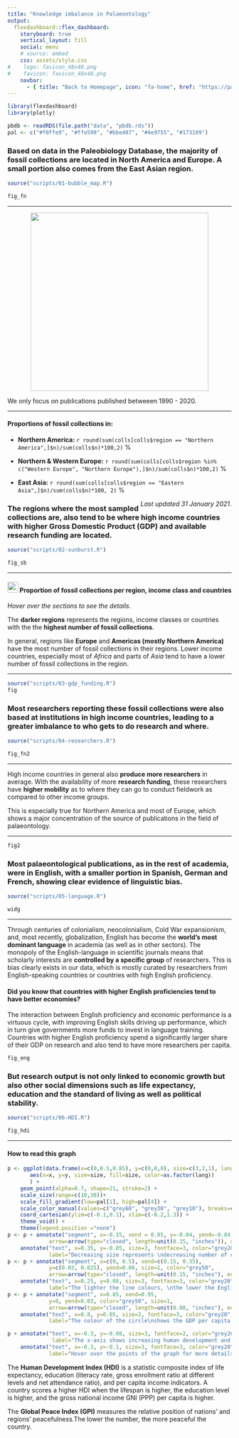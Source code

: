 ---
title: "Knowledge imbalance in Palaeontology"
output: 
  flexdashboard::flex_dashboard:
    storyboard: true
    vertical_layout: fill
    social: menu
    # source: embed
    css: assets/style.css
#    logo: favicon_48x48.png
#    favicon: favicon_48x48.png
    navbar:
      - { title: "Back to Homepage", icon: "fa-home", href: "https://paleoscientometrics.github.io/", align: right }
---

```{r setup, include=FALSE}
library(flexdashboard)
library(plotly)

```

```{r data, include=FALSE}
pbdb <- readRDS(file.path("data", "pbdb.rds"))
pal <- c("#f0ffe9", "#ffe599", "#bbe487", "#4e9755", "#173109")
```

### Based on data in the **Paleobiology Database**, the majority of fossil collections are located in **North America** and **Europe**. A small portion also comes from the East Asian region. {data-commentary-width=400}

```{r sampling-gauge}
source("scripts/01-bubble_map.R")

fig_fn
```

***

<center>![](assets/gauge.svg){#id .class width=400px} </center>

We only focus on publications published betweeen 1990 - 2020.

***
#### Proportions of fossil collections in:

- **Northern America:** `r round(sum(colls[colls$region == "Northern America",]$n)/sum(colls$n)*100,2)` %

- **Northern & Western Europe:** `r round(sum(colls[colls$region %in% c("Western Europe", "Northern Europe"),]$n)/sum(colls$n)*100,2)` %

- **East Asia:** `r round(sum(colls[colls$region == "Eastern Asia",]$n)/sum(colls$n)*100, 2)` %

<p><span style="float:right;">*Last updated 31 January 2021*.</span></p>

### The regions where the most sampled collections are, also tend to be where **high income** countries with higher Gross Domestic Product (GDP) and available research funding are located. {data-commentary-width=600}

```{r circle-packing, cached=TRUE}
source("scripts/02-sunburst.R")

fig_sb
```

***

<h4> ![](assets/iconmonstr-arrow-72.svg){#id .class width=24px}  Proportion of fossil collections per region, income class and countries </h4>
*Hover over the sections to see the details.*

The **darker regions** represents the regions, income classes or countries with the the **highest number of fossil collections**.

In general, regions like **Europe** and **Americas (mostly Northern America)** have the most number of fossil collections in their regions. Lower income countries, especially most of *Africa* and parts of *Asia* tend to have a lower number of fossil collections in the region.

***
<div style="max-height:300px">

```{r, gdp-research}
source("scripts/03-gdp_funding.R")
fig
```
</div>

### Most **researchers** reporting these fossil collections were also based at institutions in **high income countries**, leading to a greater imbalance to who **gets to do research and where**. {data-commentary-width=400}

```{r researchers_country}
source("scripts/04-researchers.R")

fig_fn2
```

***

High income countries in general also **produce more researchers** in average. With the availability of more **research funding**, these researchers have **higher mobility** as to where they can go to conduct fieldwork as compared to other income groups.

This is especially true for Northern America and most of Europe, which shows a major concentration of the source of publications in the field of palaeontology.

***

```{r number-of-researchers}
fig2
```

### Most palaeontological **publications**, as in the rest of academia, were **in English**, with a smaller portion in Spanish, German and French, showing clear **evidence of linguistic bias**. {data-commentary-width=600}

```{r language}
source("scripts/05-language.R")

widg
```

***
Through centuries of colonialism, neocolonialism, Cold War expansionism, and, most recently, globalization, English has become the **world's most dominant language** in academia (as well as in other sectors). The  monopoly  of the English-language  in scientific journals  means  that scholarly interests  are **controlled by a specific group** of researchers. This is bias clearly exists in our data, which is mostly curated by researchers from English-speaking countries or countries with high English proficiency.

#### **Did you know that countries with higher English proficiencies tend to have better economies?**

The interaction between English proficiency and economic performance is a virtuous cycle, with improving English skills driving up performance, which in turn give governments more funds to invest in language training. Countries with higher English proficiency spend a significantly larger share of their GDP on research and also tend to have more researchers per capita.

<div style="max-height:300px">


```{r language-2}
fig_eng
```
</div>

### But **research output** is not only linked to **economic growth** but also other **social dimensions** such as life expectancy, education and the standard of living as well as political stability. {data-commentary-width=500}

```{r complex-graph}
source("scripts/06-HDI.R")

fig_hdi
```

*** 

#### How to read this graph

```{r how-to, fig.width=5, fig.height=4}
p <- ggplot(data.frame(x=c(0,0.5,0.85), y=c(0,0,0), size=c(3,2,1), lang=c(3,1,2)), 
	   aes(x=x, y=y, size=size, fill=size, color=as.factor(lang))
	   ) +
	geom_point(alpha=0.7, shape=21, stroke=2) +
	scale_size(range=c(10,30))+
	scale_fill_gradient(low=pal[1], high=pal[4]) +
	scale_color_manual(values=c("grey60", "grey30", "grey10"), breaks=c(1,2,3)) +
	coord_cartesian(ylim=c(-0.1,0.1), xlim=c(-0.2,1.3)) +
	theme_void() +
	theme(legend.position ="none")
p <- p + annotate("segment", x=-0.15, xend = 0.85, y=-0.04, yend=-0.04, size=1,
			 arrow=arrow(type="closed", length=unit(0.15, "inches")), color="darkgrey") +
	annotate("text", x=0.35, y=-0.05, size=3, fontface=3, color="grey20",
			 label="Decreasing size represents \ndecreasing number of collections")
p <- p + annotate("segment", x=c(0, 0.5), xend=c(0.15, 0.35), 
			 y=c(0.03, 0.025), yend=0.06, size=1, color="grey50",
			 arrow=arrow(type="closed", length=unit(0.15, "inches"), ends="first")) +
	annotate("text", x=0.25, y=0.08, size=3, fontface=3, color="grey20",
			 label="The lighter the line colours, \nthe lower the English proficiency \nof the population of the country")
p <- p + annotate("segment", x=0.85, xend=0.95, 
			 y=0, yend=0.03, color="grey50", size=1,
			 arrow=arrow(type="closed", length=unit(0.08, "inches"), ends="first")) +
	annotate("text", x=0.8, y=0.05, size=3, fontface=3, color="grey20", hjust=0,
			 label="The colour of the circle\nshows the GDP per capita.\nThe darker the circle, \nthe higher the GDP")

p + annotate("text", x=-0.3, y=-0.08, size=3, fontface=2, color="grey20", hjust=0,
			  label="The x-axis shows increasing human development and the y-axis \nincrease peace in a country.") +
	annotate("text", x=-0.3, y=-0.1, size=3, fontface=3, color="grey20", hjust=0,
			 label="Hover over the points of the graph for more details.")

```

The **Human Development Index (HDI)**  is a statistic composite index of life expectancy, education (literacy rate, gross enrollment ratio at different levels and net attendance ratio), and per capita income indicators. A country scores a higher HDI when the lifespan is higher, the education level is higher, and the gross national income GNI (PPP) per capita is higher. 

The **Global Peace Index (GPI)** measures the relative position of nations' and regions' peacefulness.The lower the number, the more peaceful the country.
